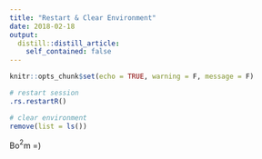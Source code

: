 ```yaml
---
title: "Restart & Clear Environment"
date: 2018-02-18
output:
  distill::distill_article:
    self_contained: false
---
```


```r
knitr::opts_chunk$set(echo = TRUE, warning = F, message = F)
```

```r
# restart session
.rs.restartR()

# clear environment
remove(list = ls())
```



Bo$^2$m =)